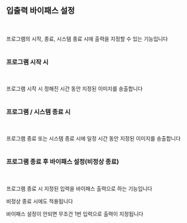 ## 입출력 바이패스 설정
<br/><br/>
프로그램의 시작, 종료, 시스템 종료 시에 출력을 지정할 수 있는 기능입니다
<br/><br/>
### 프로그램 시작 시
<br/><br/>
프로그램 시작 시 정해진 시간 동안 지정된 이미지를 송출합니다
<br/><br/>
### 프로그램 / 시스템 종료 시
<br/><br/>
프로그램 종료 또는 시스템 종료 시에 일정 시간 동안 지정된 이미지를 송출합니다
<br/><br/>
### 프로그램 종료 후 바이패스 설정(비정상 종료)
<br/><br/>
프로그램 종료 시 지정된 입력을 바이패스 출력으로 하는 기능입니다

비정상 종료 시에도 적용됩니다

바이패스 설정이 안되면 무조건 1번 입력으로 출력이 지정됩니다
<br/>
<br/>
<br/>